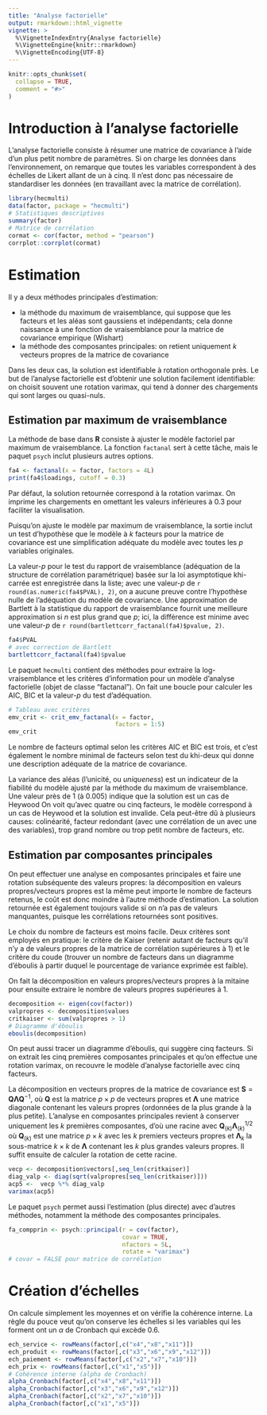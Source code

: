 ```yaml
---
title: "Analyse factorielle"
output: rmarkdown::html_vignette
vignette: >
  %\VignetteIndexEntry{Analyse factorielle}
  %\VignetteEngine{knitr::rmarkdown}
  %\VignetteEncoding{UTF-8}
---
```


```r
knitr::opts_chunk$set(
  collapse = TRUE,
  comment = "#>"
)
```

# Introduction à l'analyse factorielle

L'analyse factorielle consiste à résumer une matrice de covariance à l'aide d'un plus petit nombre de paramètres. 
Si on charge les données dans l'environnement, on remarque que toutes les variables correspondent à des échelles de Likert allant de un à cinq. Il n'est donc pas nécessaire de standardiser les données (en travaillant avec la matrice de corrélation). 

```r
library(hecmulti)
data(factor, package = "hecmulti")
# Statistiques descriptives
summary(factor)
# Matrice de corrélation
cormat <- cor(factor, method = "pearson")
corrplot::corrplot(cormat)
```

# Estimation

Il y a deux méthodes principales d'estimation:

- la méthode du maximum de vraisemblance, qui suppose que les facteurs et les aléas sont gaussiens et indépendants; cela donne naissance à une fonction de vraisemblance pour la matrice de covariance empirique (Wishart)
- la méthode des composantes principales: on retient uniquement $k$ vecteurs propres de la matrice de covariance

Dans les deux cas, la solution est identifiable à rotation orthogonale près. Le but de l'analyse factorielle est d'obtenir une solution facilement identifiable: on choisit souvent une rotation varimax, qui tend à donner des chargements qui sont larges ou quasi-nuls.

## Estimation par maximum de vraisemblance

La méthode de base dans **R** consiste à ajuster le modèle factoriel par maximum de vraisemblance. La fonction `factanal` sert à cette tâche, mais le paquet `psych` inclut plusieurs autres options.

```r
fa4 <- factanal(x = factor, factors = 4L)
print(fa4$loadings, cutoff = 0.3)
```

Par défaut, la solution retournée correspond à la rotation varimax. On imprime les chargements en omettant les valeurs inférieures à 0.3 pour faciliter la visualisation.

Puisqu'on ajuste le modèle par maximum de vraisemblance, la sortie inclut un test d'hypothèse que le modèle à $k$ facteurs pour la matrice de covariance est une simplification adéquate du modèle avec toutes les $p$ variables originales.

La valeur-_p_ pour le test du rapport de vraisemblance (adéquation de la structure de corrélation paramétrique) basée sur la loi asymptotique khi-carrée est enregistrée dans la liste; avec une valeur-_p_ de `r round(as.numeric(fa4$PVAL), 2)`, on a aucune preuve contre l'hypothèse nulle de l'adéquation du modèle de covariance. Une approximation de Bartlett à la statistique du rapport de vraisemblance fournit une meilleure approximation si $n$ est plus grand que $p$; ici, la différence est minime avec une valeur-_p_ de `r round(bartlettcorr_factanal(fa4)$pvalue, 2)`.


```r
fa4$PVAL
# avec correction de Bartlett
bartlettcorr_factanal(fa4)$pvalue
```
Le paquet `hecmulti` contient des méthodes pour 
extraire la log-vraisemblance et les critères d'information pour un modèle d'analyse factorielle  (objet de classe "factanal"). On fait une boucle pour calculer les AIC, BIC et la valeur-$p$ du test d'adéquation.

```r
# Tableau avec critères
emv_crit <- crit_emv_factanal(x = factor, 
                              factors = 1:5)
emv_crit
```

Le nombre de facteurs optimal selon les critères AIC et BIC est trois, et c'est également le nombre minimal de facteurs selon test du khi-deux qui donne une description adéquate de la matrice de covariance.

La variance des aléas (l'unicité, ou *uniqueness*) est un indicateur de la fiabilité du modèle ajusté par la méthode du maximum de vraisemblance. Une valeur près de 1 (à 0.005) indique que la solution est un cas de Heywood
On voit qu'avec quatre ou cinq facteurs, le modèle correspond à un cas de Heywood et la solution est invalide. Cela peut-être dû à plusieurs causes: colinéarité, facteur redondant (avec une corrélation de un avec une des variables), trop grand nombre ou trop petit nombre de facteurs, etc.
  
## Estimation par composantes principales
  
On peut effectuer une analyse en composantes principales et faire une rotation subséquente des valeurs propres: la décomposition en valeurs propres/vecteurs propres est la même peut importe le nombre de facteurs retenus, le coût est donc moindre à l'autre méthode d'estimation. La solution retournée est également toujours valide si on n'a pas de valeurs manquantes, puisque les corrélations retournées sont positives.

Le choix du nombre de facteurs est moins facile. Deux critères sont employés en pratique:  le critère de Kaiser (retenir autant de facteurs qu'il n'y a de valeurs propres de la matrice de corrélation supérieures à 1) et
le critère du coude (trouver un nombre de facteurs dans un diagramme d'éboulis à partir duquel le pourcentage de variance exprimée est faible).

On fait la décomposition en valeurs propres/vecteurs propres à la mitaine pour ensuite extraire le nombre de valeurs propres supérieures à 1.

```r
decomposition <- eigen(cov(factor))
valpropres <- decomposition$values
critkaiser <- sum(valpropres > 1)
# Diagramme d'éboulis
eboulis(decomposition)
```

On peut aussi tracer un diagramme d'éboulis, qui suggère cinq facteurs. Si on extrait les cinq premières composantes principales et qu'on effectue une rotation varimax, on recouvre le modèle d'analyse factorielle avec cinq facteurs.

La décomposition en vecteurs propres de la matrice de covariance est $\boldsymbol{S} = \boldsymbol{Q}\boldsymbol{\Lambda}\boldsymbol{Q}^{-1}$, où $\boldsymbol{Q}$ est la matrice $p \times p$ de vecteurs propres et $\boldsymbol{\Lambda}$ une matrice diagonale contenant les valeurs propres (ordonnées de la plus grande à la plus petite). L'analyse en composantes principales revient à conserver uniquement les $k$ premières composantes, d'où une racine avec $\boldsymbol{Q}_{(k)}\boldsymbol{\Lambda}_{(k)}^{1/2}$ où $\boldsymbol{Q}_{(k)}$ est une matrice $p \times k$ avec les $k$ premiers vecteurs propres et $\boldsymbol{\Lambda}_{k}$ la sous-matrice $k \times k$ de $\boldsymbol{\Lambda}$ contenant les $k$ plus grandes valeurs propres. Il suffit ensuite de calculer la rotation de cette racine.

```r
vecp <- decomposition$vectors[,seq_len(critkaiser)]
diag_valp <- diag(sqrt(valpropres[seq_len(critkaiser)]))
acp5 <-  vecp %*% diag_valp
varimax(acp5)
```

Le paquet `psych` permet aussi l'estimation (plus directe) avec d'autres méthodes, notamment la méthode des composantes principales.

```r
fa_compprin <- psych::principal(r = cov(factor), 
                                covar = TRUE, 
                                nfactors = 5L, 
                                rotate = "varimax")
# covar = FALSE pour matrice de corrélation
```


# Création d'échelles

On calcule simplement les moyennes et on vérifie la cohérence interne. La règle du pouce veut qu'on conserve les échelles si les variables qui les forment ont un $\alpha$ de Cronbach qui excède 0.6.

```r
ech_service <- rowMeans(factor[,c("x4","x8","x11")])
ech_produit <- rowMeans(factor[,c("x3","x6","x9","x12")])
ech_paiement <- rowMeans(factor[,c("x2","x7","x10")])
ech_prix <- rowMeans(factor[,c("x1","x5")])
# Cohérence interne (alpha de Cronbach)
alpha_Cronbach(factor[,c("x4","x8","x11")])
alpha_Cronbach(factor[,c("x3","x6","x9","x12")])
alpha_Cronbach(factor[,c("x2","x7","x10")])
alpha_Cronbach(factor[,c("x1","x5")])
```

